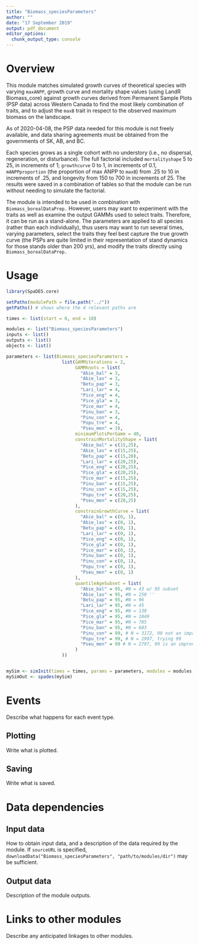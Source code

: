 ```yaml
---
title: "Biomass_speciesParameters"
author: ""
date: "17 September 2019"
output: pdf_document
editor_options: 
  chunk_output_type: console
---
```


# Overview

This module matches simulated growth curves of theoretical species with varying `maxANPP`, growth curve and mortality shape values (using LandR Biomass_core) against growth curves derived from Permanent Sample Plots (PSP data) across Western Canada to find the most likely combination of traits, and to adjust the `maxB` trait in respect to the observed maximum biomass on the landscape.

As of 2020-04-08, the PSP data needed for this module is not freely available, and data sharing agreements must be obtained from the governments of SK, AB, and BC. 

Each species grows as a single cohort with no understory (i.e., no dispersal, regeneration, or disturbance).
The full factorial included `mortalityshape` 5 to 25, in increments of 1; `growthcurve` 0 to 1, in increments of 0.1, 
`mANPPproportion` (the proportion of max ANPP to `maxB`) from .25 to 10 in increments of .25, and longevity from 150 to 700 in increments of 25. 
The results were saved in a combination of tables so that the module can be run without needing to simulate the factorial.

The module is intended to be used in combination with `Biomass_borealDataPrep.` 
However, users may want to experiment with the traits as well as examine the output GAMMs used to select traits. 
Therefore, it can be run as a stand-alone. The parameters are applied to all species (rather than each individually),
thus users may want to run several times, varying parameters, select the traits they feel best capture the true growth curve
(the PSPs are quite limited in their representation of stand dynamics for those stands older than 200 yrs), and modify the traits
directly using `Biomass_borealDataPrep.` 

# Usage

```r
library(SpaDES.core)

setPaths(modulePath = file.path("../"))
getPaths() # shows where the 4 relevant paths are

times <- list(start = 0, end = 10)

modules <- list("Biomass_speciesParameters")
inputs <- list()
outputs <- list()
objects <- list()

parameters <- list(Biomass_speciesParameters = 
                     list(GAMMiterations = 2, 
                          GAMMknots = list(
                            "Abie_bal" = 3,
                            "Abie_las" = 3,
                            "Betu_pap" = 3,
                            "Lari_lar" = 4,
                            "Pice_eng" = 4,
                            "Pice_gla" = 3,
                            "Pice_mar" = 4,
                            "Pinu_ban" = 3,
                            "Pinu_con" = 4, 
                            "Popu_tre" = 4,
                            "Pseu_men" = 3),
                          minimumPlotsPerGamm = 40,
                          constrainMortalityShape = list(
                            "Abie_bal" = c(15,25),
                            "Abie_las" = c(15,25),
                            "Betu_pap" = c(15,20),
                            "Lari_lar" = c(20,25),
                            "Pice_eng" = c(20,25),
                            "Pice_gla" = c(20,25),
                            "Pice_mar" = c(15,25),
                            "Pinu_ban" = c(15,25),
                            "Pinu_con" = c(15,25), 
                            "Popu_tre" = c(20,25),
                            "Pseu_men" = c(20,25)
                          ),
                          constrainGrowthCurve = list(
                            "Abie_bal" = c(0, 1),
                            "Abie_las" = c(0, 1),
                            "Betu_pap" = c(0, 1),
                            "Lari_lar" = c(0, 1),
                            "Pice_eng" = c(0, 1),
                            "Pice_gla" = c(0, 1),
                            "Pice_mar" = c(0, 1),
                            "Pinu_ban" = c(0, 1),
                            "Pinu_con" = c(0, 1), 
                            "Popu_tre" = c(0, 1),
                            "Pseu_men" = c(0, 1)
                          ),
                          quantileAgeSubset = list(
                            "Abie_bal" = 95, #N = 43 w/ 95 subset
                            "Abie_las" = 95, #N = 250 '' 
                            "Betu_pap" = 95, #N = 96
                            "Lari_lar" = 95, #N = 45
                            "Pice_eng" = 95, #N = 130
                            "Pice_gla" = 95, #N = 1849
                            "Pice_mar" = 95, #N = 785
                            "Pinu_ban" = 95, #N = 603
                            "Pinu_con" = 99, # N = 3172, 99 not an improvement. Maybe 97
                            "Popu_tre" = 99, # N = 1997, trying 99
                            "Pseu_men" = 99 # N = 2797, 99 is an improvement
                          )
                     ))


mySim <- simInit(times = times, params = parameters, modules = modules, objects = objects)
mySimOut <- spades(mySim)
```


# Events

Describe what happens for each event type.

## Plotting

Write what is plotted.

## Saving

Write what is saved.

# Data dependencies

<!-- TODO: update Rmd to use metadata for params/inputs/outputs & symlink Rmd as README -->

## Input data

How to obtain input data, and a description of the data required by the module.
If `sourceURL` is specified, `downloadData("Biomass_speciesParameters", "path/to/modules/dir")` may be sufficient.

## Output data

Description of the module outputs.

# Links to other modules

Describe any anticipated linkages to other modules.
